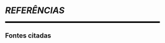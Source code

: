 
```{=latex}
\cftaddtitleline{toc}{chapter}{\rule{\textwidth}{0.4pt}}{}
```

# *REFERÊNCIAS* {#parte-12 .unnumbered}

<!--script for generating HORIZONTAL LINE-->
<hr style="height:5px;border-width:0;color:black;background-color:black">

```{=latex}
\par\noindent\rule{\textwidth}{0.05in}
```

## Fontes citadas {.unnumbered .unlisted}

```{=latex}
\markboth{}{}
```
